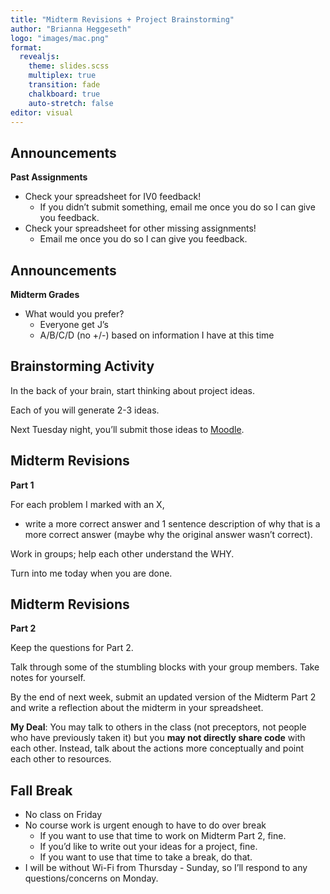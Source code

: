 ```yaml
---
title: "Midterm Revisions + Project Brainstorming"
author: "Brianna Heggeseth"
logo: "images/mac.png"
format: 
  revealjs:
    theme: slides.scss
    multiplex: true
    transition: fade
    chalkboard: true
    auto-stretch: false
editor: visual
---
```


## Announcements {.unnumbered}

**Past Assignments**

- Check your spreadsheet for IV0 feedback!
  - If you didn't submit something, email me once you do so I can give you feedback.
  
- Check your spreadsheet for other missing assignments!
  - Email me once you do so I can give you feedback.


## Announcements {.unnumbered}

**Midterm Grades**

- What would you prefer?
  - Everyone get J's
  - A/B/C/D (no +/-) based on information I have at this time
  
## Brainstorming Activity {.unnumbered}

In the back of your brain, start thinking about project ideas.

Each of you will generate 2-3 ideas.

Next Tuesday night, you'll submit those ideas to [Moodle](https://moodle.macalester.edu/mod/assign/view.php?id=48667).
  
  
## Midterm Revisions {.unnumbered}

**Part 1**

For each problem I marked with an X, 

- write a more correct answer and 1 sentence description of why that is a more correct answer (maybe why the original answer wasn't correct).

Work in groups; help each other understand the WHY. 

Turn into me today when you are done.



## Midterm Revisions {.unnumbered}

**Part 2**

Keep the questions for Part 2.

Talk through some of the stumbling blocks with your group members. Take notes for yourself. 

By the end of next week, submit an updated version of the Midterm Part 2 and write a reflection about the midterm in your spreadsheet. 

**My Deal**: You may talk to others in the class (not preceptors, not people who have previously taken it) but you **may not directly share code** with each other. Instead, talk about the actions more conceptually and point each other to resources.

## Fall Break {.unnumbered}

- No class on Friday
- No course work is urgent enough to have to do over break
  - If you want to use that time to work on Midterm Part 2, fine.
  - If you'd like to write out your ideas for a project, fine.
  - If you want to use that time to take a break, do that. 

- I will be without Wi-Fi from Thursday - Sunday, so I'll respond to any questions/concerns on Monday. 





